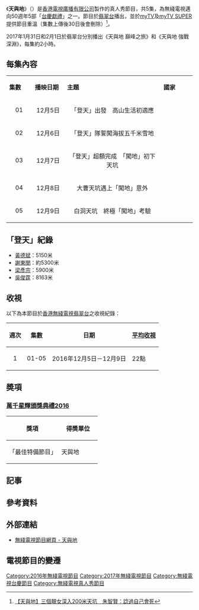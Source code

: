 {{無綫節目
| 中文節目名=天與地
| 英文節目名=Peak To Pit
| 圖片=
| 翡翠台首播日期=2016年12月5日－12月9日
| 翡翠台首播時間=逢星期一至五 22:30-23:00（連廣告）
| 監製=[[張志明_(監製)|張志明]]
| 編導=[[袁立強|袁立強]]
| 編審=[[鄭開宇|鄭開宇]]
| 集數=5
| 類型=真人秀節目
| 製作公司=[[香港|香港]][[電視廣播有限公司|電視廣播有限公司]]
| 外景={{NEP}}[[馬納斯盧峰|馬納斯盧峰]]、{{CHN}}[[廣西|廣西]][[樂業縣|樂業縣]]
| 主持=[[黃德斌|黃德斌]]、[[梁彥宗|梁彥宗]]、[[謝東閔_(香港)|謝東閔]]（尼泊爾）、<br>[[朱智賢|朱智賢]]、[[麥美恩|麥美恩]]、[[陳婉衡|陳婉衡]]（中國廣西）
| 主題曲=
| 作曲=
| 填词=
| 主唱=
| 旁白=
| 配音=
| 網頁=http://programme.tvb.com/foodandtravel/peaktopit
| 相關=
}}

《'''天與地'''》（{{lang-en|Peak To Pit}}）是[[香港|香港]][[電視廣播有限公司|電視廣播有限公司]]製作的真人秀節目，共5集，為無綫電視邁向50週年5部「[[無綫電視台慶相關活動|台慶獻禮]]」之一。節目於[[翡翠台|翡翠台]]播出，並於[[myTV|myTV]]及[[myTV_SUPER|myTV SUPER]]提供節目重溫（集數上傳後30日後會刪除）<ref>[https://www.hk01.com/%E5%A8%9B%E6%A8%82/59003/-%E5%A4%A9%E8%88%87%E5%9C%B0-%E4%B8%89%E5%80%8B%E9%9D%9A%E5%A5%B3%E6%B7%B1%E5%85%A5200%E7%B1%B3%E5%A4%A9%E5%9D%91-%E6%9C%B1%E6%99%BA%E8%B3%A2-%E8%AB%97%E9%81%8E%E8%87%AA%E5%B7%B1%E6%9C%83%E6%AD%BB    【天與地】三個靚女深入200米天坑　朱智賢：諗過自己會死]</ref>。

2017年1月31日和2月1日於翡翠台分別播出《天與地 巔峰之旅》和《天與地 強戰深淵》，每集約2小時。

== 每集內容 ==
{|class="wikitable" style="width:70%; font-size: 14px;"
|- style="background:cornflowerblue; color:white" align=center
|style="width:8%"|'''集數'''||style="width:10%"|'''播映日期'''||style="width:30%"|'''主題'''||style="width:10%"|'''國家'''
|-
|align=center| 01 ||align=center| 12月5日 ||align=center| 「登天」出發　高山生活初適應||rowspan="3"| {{NEP}}
|-
|align=center| 02 ||align=center| 12月6日 ||align=center| 「登天」隊誓闖海拔五千米雪地
|-
|align=center| 03 ||align=center| 12月7日 ||align=center| 「登天」超額完成　「闖地」初下天坑
|-
|align=center| 04 ||align=center| 12月8日 ||align=center|  大曹天坑遇上「闖地」意外||rowspan="2"| {{CHN}}
|-
|align=center| 05 ||align=center| 12月9日 ||align=center| 白洞天坑　終極「闖地」考驗
|}

== 「登天」紀錄 ==
*[[黃德斌|黃德斌]]：5150米
*[[謝東閔_(香港)|謝東閔]]：約5300米
*[[梁彥宗|梁彥宗]]：5900米
*[[吳俊霆|吳俊霆]]：8163米

==收視==
以下為本節目於[[香港|香港]][[電視廣播有限公司|無綫電視]][[翡翠台|翡翠台]]之收視紀錄：

{|class="wikitable" style="font-size: 14px;"
!週次!!集數!!日期!![[收視點|平均收視]]
|-     
|align=center|1||align=center|01-05|| 2016年12月5日－12月9日 || 22點
|}

==奬項==
===[[萬千星輝頒獎典禮2016|萬千星輝頒獎典禮2016]]===
{| class="wikitable" width="70%"
|-align=center
! width="40%"|獎項
! width="30%"|得奬單位
|- style="text-align:center;"
|「最佳特備節目」||天與地
|}

==記事==

==參考資料==
{{reflist}}

==外部連結==
*[http://programme.tvb.com/foodandtravel/peaktopit/ 無綫電視節目網頁 - 天與地]{{Wayback|url=http://programme.tvb.com/foodandtravel/peaktopit/ |date=20161208110950 }}

==電視節目的變遷==
{{電視節目的變遷
|電視台={{HK}}[[無綫電視|無綫電視]]{{TVB-Jade}}
|播放檔次=星期一至五 22:30-23:00 時段
|節目名稱=天與地<br/>（2016.12.05 - 2016.12.09）
|上一節目=[[一屋老友去旅行|一屋老友去旅行]]<br/>（2016.11.21 - 2016.12.02）
|下一節目=[[阿爺廚房|阿爺廚房]]（第一輯）<br/>（2016.12.12 - 2017.01.06）
}}

[[Category:2016年無綫電視節目|Category:2016年無綫電視節目]]
[[Category:2017年無綫電視節目|Category:2017年無綫電視節目]]
[[Category:無綫電視台慶節目|Category:無綫電視台慶節目]]
[[Category:無綫電視真人秀節目|Category:無綫電視真人秀節目]]